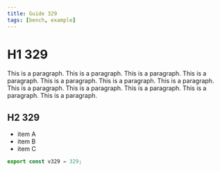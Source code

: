 ```yaml
---
title: Guide 329
tags: [bench, example]
---
```


# H1 329

This is a paragraph. This is a paragraph. This is a paragraph. This is a paragraph. This is a paragraph. This is a paragraph. This is a paragraph. This is a paragraph. This is a paragraph. This is a paragraph. This is a paragraph. This is a paragraph. 

## H2 329

- item A
- item B
- item C

```ts
export const v329 = 329;
```